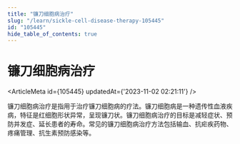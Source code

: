 ```yaml
---
title: "镰刀细胞病治疗"
slug: "/learn/sickle-cell-disease-therapy-105445"
id: "105445"
hide_table_of_contents: true
---
```



# 镰刀细胞病治疗

<ArticleMeta id={105445} updatedAt={'2023-11-02 02:21:11'} />
<div className='border-solid border-b border-t-0 my-4 border-[var(--ifm-color-gray-300)]' />

镰刀细胞病治疗是指用于治疗镰刀细胞病的疗法。镰刀细胞病是一种遗传性血液疾病，特征是红细胞形状异常，呈现镰刀状。镰刀细胞病治疗的目标是减轻症状、预防并发症、延长患者的寿命。常见的镰刀细胞病治疗方法包括输血、抗疟疾药物、疼痛管理、抗生素预防感染等。
